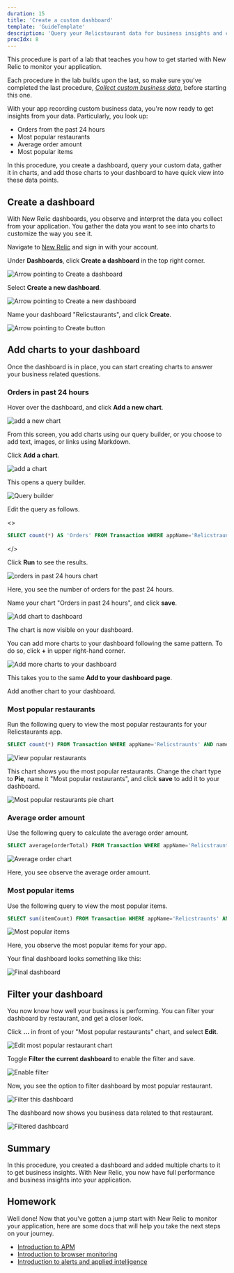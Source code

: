 ```yaml
---
duration: 15
title: 'Create a custom dashboard'
template: 'GuideTemplate'
description: 'Query your Relicstaurant data for business insights and create a custom dashboard from it'
procIdx: 8
---
```


<Callout variant="course" title="lab">

This procedure is part of a lab that teaches you how to get started with New Relic to monitor your application.

Each procedure in the lab builds upon the last, so make sure you've completed the last procedure, [_Collect custom business data_](/collect-data/monitor-your-application/collect-custom-data), before starting this one.

</Callout>

With your app recording custom business data, you're now ready to get insights from your data. Particularly, you look up:

- Orders from the past 24 hours
- Most popular restaurants
- Average order amount
- Most popular items

In this procedure, you create a dashboard, query your custom data, gather it in charts, and add those charts to your dashboard to have quick view into these data points.

## Create a dashboard

With New Relic dashboards, you observe and interpret the data you collect from your application. You gather the data you want to see into charts to customize the way you see it.

<Steps>

<Step>

Navigate to [New Relic](https://one.newrelic.com/) and sign in with your account.

</Step>

<Step>

Under **Dashboards**, click **Create a dashboard** in the top right corner.

![Arrow pointing to Create a dashboard](../../../images/foodme/create-a-dashboard.png)

</Step>

<Step>

Select **Create a new dashboard**.

![Arrow pointing to Create a new dashboard](../../../images/foodme/create-a-new-dashboard.png)

</Step>

<Step>

Name your dashboard "Relicstaurants", and click **Create**.

![Arrow pointing to Create button](../../../images/foodme/name-and-create-dashboard.png)

</Step>

</Steps>

## Add charts to your dashboard

Once the dashboard is in place, you can start creating charts to answer your business related questions.

### Orders in past 24 hours

Hover over the dashboard, and click **Add a new chart**.

![add a new chart](../../../images/foodme/add-a-new-chart.png)

From this screen, you add charts using our query builder, or you choose to add text, images, or links using Markdown.

<Steps>

<Step>

Click **Add a chart**.

![add a chart](../../../images/foodme/add-a-chart.png)

This opens a query builder.

![Query builder](../../../images/foodme/nrql-editor.png)

</Step>

<Step>

Edit the query as follows.

<>

```sql
SELECT count(*) AS 'Orders' FROM Transaction WHERE appName='Relicstraunts' AND name LIKE '%/api/order' SINCE 1 day ago
```

</>

Click **Run** to see the results.

![orders in past 24 hours chart](../../../images/foodme/orders-in-24-hours.png)

Here, you see the number of orders for the past 24 hours.

</Step>

<Step>

Name your chart "Orders in past 24 hours", and click **save**.

![Add chart to dashboard](../../../images/foodme/add-chart-to-dashboard.png)

The chart is now visible on your dashboard.

</Step>

</Steps>

You can add more charts to your dashboard following the same pattern. To do so, click **+** in upper right-hand corner.

![Add more charts to your dashboard](../../../images/foodme/add-more-charts.png)

This takes you to the same **Add to your dashboard page**.

Add another chart to your dashboard.


### Most popular restaurants

Run the following query to view the most popular restaurants for your Relicstaurants app.

```sql
SELECT count(*) FROM Transaction WHERE appName='Relicstraunts' AND name LIKE '%/api/order' AND restaurant IS NOT NULL FACET restaurant SINCE 1 day ago
```

![View popular restaurants](../../../images/foodme/view-popular-restaurants.png)

This chart shows you the most popular restaurants. Change the chart type to **Pie**, name it "Most popular restaurants", and click **save** to add it to your dashboard.

![Most popular restaurants pie chart](../../../images/foodme/most-popular-restaurant-chart.png)

### Average order amount

Use the following query to calculate the average order amount.

```sql
SELECT average(orderTotal) FROM Transaction WHERE appName='Relicstraunts' AND name LIKE '%/api/order'
```

![Average order chart](../../../images/foodme/average-order.png)

Here, you see observe the average order amount.

### Most popular items

Use the following query to view the most popular items.

```sql
SELECT sum(itemCount) FROM Transaction WHERE appName='Relicstraunts' AND name LIKE '%/api/order' FACET itemName
```

![Most popular items](../../../images/foodme/most-popular-items-chart.png)

Here, you observe the most popular items for your app.

Your final dashboard looks something like this:

![Final dashboard](../../../images/foodme/final-dashboard.png)

## Filter your dashboard

You now know how well your business is performing. You can filter your dashboard by restaurant, and get a closer look.

<Steps>

<Step>

Click **...** in front of your "Most popular restaurants" chart, and select **Edit**.

![Edit most popular restaurant chart](../../../images/foodme/edit-dashboard.png)

</Step>

<Step>

Toggle **Filter the current dashboard** to enable the filter and save.

![Enable filter](../../../images/foodme/enable-filter.png)

Now, you see the option to filter dashboard by most popular restaurant.

![Filter this dashboard](../../../images/foodme/filter-dashboard.png)

The dashboard now shows you business data related to that restaurant.

![Filtered dashboard](../../../images/foodme/filtered-dashboard.png)

</Step>

</Steps>

## Summary

In this procedure, you created a dashboard and added multiple charts to it to get business insights. With New Relic, you now have full performance and business insights into your application.

## Homework

Well done! Now that you've gotten a jump start with New Relic to monitor your application, here are some docs that will help you take the next steps on your journey.

- [Introduction to APM](https://docs.newrelic.com/docs/apm/new-relic-apm/getting-started/introduction-apm)
- [Introduction to browser monitoring](https://docs.newrelic.com/docs/browser/browser-monitoring/getting-started/introduction-browser-monitoring)
- [Introduction to alerts and applied intelligence](https://docs.newrelic.com/docs/alerts-applied-intelligence/overview)

